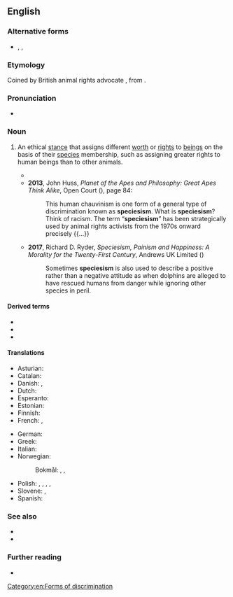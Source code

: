 {{also|species-ism}}
==English==

===Alternative forms===
* {{l|en|species-ism}}, {{l|en|speciesm}}, {{l|en|specism}}

===Etymology===
Coined by British animal rights advocate {{w|Richard D. Ryder}}, from {{suffix|en|species|ism}}.

===Pronunciation===
* {{IPA|/ˈspiːʃiːˌzɪzəm/|/ˈspiːsiːˌzɪzəm/|lang=en}}

===Noun===
{{en-noun|-}}

# {{lb|en|philosophy|ethics}} An ethical [[stance]] that assigns different [[worth]] or [[right]]s to [[beings]] on the basis of their [[species]] membership, such as assigning greater rights to human beings than to other animals. {{defdate|from 1970}}
#* {{quote-book|lang=en|passage=Such is the breathtaking '''speciesism''' of our Christian-inspired attitudes, the abortion of a single human zygote (most of them are destined to be spontaneously aborted anyway) can arouse more moral solicitude and righteous indignation than the vivisection of any number of intelligent adult chimpanzees|author={{w|Richard Dawkins}}|title={{w|The Blind Watchmaker}}|publisher=W. W. Norton & Company, Inc.|location=New York|origyear=1986|year=1996|isbn=0-393-31570-3}}
#* '''2013''', John Huss, ''Planet of the Apes and Philosophy: Great Apes Think Alike'', Open Court ({{ISBN|9780812698275}}), page 84:
#*: This human chauvinism is one form of a general type of discrimination known as '''speciesism'''. What is '''speciesism'''? Think of racism. The term “'''speciesism'''” has  been strategically used by animal rights activists from the 1970s onward  precisely {{...}}
#* '''2017''', Richard D. Ryder, ''Speciesism, Painism and Happiness: A Morality for the Twenty-First Century'', Andrews UK Limited ({{ISBN|9781845405069}})
#*: Sometimes '''speciesism''' is also used to describe a positive rather than a negative  attitude as when dolphins are alleged to have rescued humans from danger  while ignoring other species in peril.

====Derived terms====
* {{l|en|antispeciesism}}
* {{l|en|speciesist}}
* {{l|en|specist}}

====Translations====
{{trans-top}}
* Asturian: {{t|ast|especismu|m}}
* Catalan: {{t|ca|especisme|m}}
* Danish: {{t|da|speciesisme|c}}, {{t|da|artschauvinisme|c}}
* Dutch: {{t|nl|speciesisme|m}}
* Esperanto: {{t|eo|speciismo}}
* Estonian: {{t|et|spetsiesism}}
* Finnish: {{t+|fi|spesismi}}
* French: {{t+|fr|spécisme|m}}, {{t+|fr|espécisme|m}}
{{trans-mid}}
* German: {{t+|de|Speziesismus|m}}
* Greek: {{t+|el|σπισισμός|m}}
* Italian: {{t+|it|specismo|m}}
* Norwegian:
*: Bokmål: {{t|nb|artssjåvinisme|m}}, {{t|nb|spesiesisme|m}}, {{t|nb|artsisme|m}}
* Polish: {{t+|pl|szowinizm gatunkowy|m}}, {{t|pl|dyskryminacja gatunkowa|f}}, {{t|pl|gatunkizm|m}}, {{t+|pl|gatunkowizm|m}}, {{t+|pl|especismo|m}}
* Slovene: {{t|sl|specizem|m}}, {{t|sl|speciesizem|m}}
* Spanish: {{t+|es|especismo|m}}
{{trans-bottom}}

===See also===
* {{l|en|anthropocentrism}}
* {{l|en|animal liberation}}

===Further reading===
* {{pedia}}

[[Category:en:Forms of discrimination]]